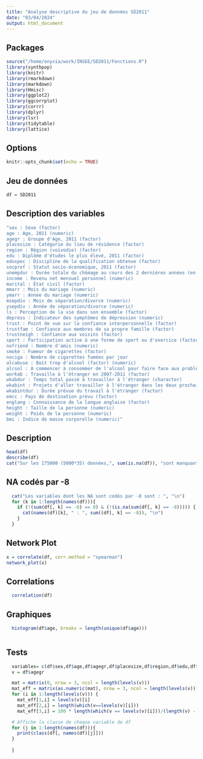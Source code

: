 ```yaml
---
title: "Analyse descriptive du jeu de données SD2011"
date: "03/04/2024"
output: html_document
---
```


## Packages
```r
source("/home/onyxia/work/INSEE/SD2011/Fonctions.R")
library(synthpop)
library(knitr)
library(rmarkdown)
library(markdown)
library(Hmisc)
library(ggplot2)
library(ggcorrplot)
library(corrr)
library(dplyr)
library(lsr)
library(tidytable)
library(lattice)
```

## Options
```r
knitr::opts_chunk$set(echo = TRUE)
```

## Jeu de données
```r
df = SD2011
```
## Description des variables
```r
"sex : Sexe (factor)
age : Age, 2011 (numeric)
agegr : Groupe d'Age, 2011 (factor)
placesize : Catégorie du lieu de résidence (factor)
region : Région (voïvodie) (factor)
edu : Diplôme d'études le plus élevé, 2011 (factor)
eduspec : Discipline de la qualification obtenue (factor)
socprof : Statut socio-économique, 2011 (factor)
unempdur : Durée totale du chômage au cours des 2 dernières années (en mois) (numeric)
income : Revenu net mensuel personnel (numeric)
marital : État civil (factor)
mmarr : Mois du mariage (numeric)
ymarr : Année du mariage (numeric)
msepdiv : Mois de séparation/divorce (numeric)
ysepdiv : Année de séparation/divorce (numeric)
ls : Perception de la vie dans son ensemble (factor)
depress : Indicateur des symptômes de dépression (numeric)
trust : Point de vue sur la confiance interpersonnelle (factor)
trustfam : Confiance aux membres de sa propre famille (factor)
trustneigh : Confiance aux voisins (factor)
sport : Participation active à une forme de sport ou d'exercice (factor)
nofriend : Nombre d'amis (numeric)
smoke : Fumeur de cigarettes (factor)
nociga : Nombre de cigarettes fumées par jour
alcabuse : Boit trop d'alcool (factor) (numeric)
alcsol : A commencer à consommer de l'alcool pour faire face aux problèmes (factor)
workab : Travaille à l'étranger en 2007-2011 (factor)
wkabdur : Temps total passé à travailler à l'étranger (character)
wkabint : Projets d'aller travailler à l'étranger dans les deux prochaines années (factor)
wkabintdur : Durée prévue du travail à l'étranger (factor)
emcc : Pays de destination prévu (factor)
englang : Connaissance de la langue anglaise (factor)
height : Taille de la personne (numeric)
weight : Poids de la personne (numeric)
bmi : Indice de masse corporelle (numeric)" 
```

## Description
```r
head(df)
describe(df)
cat("Sur les 175000 (5000*35) données,", sum(is.na(df)), "sont manquantes")
```

## NA codés par -8
```r
  cat("Les variables dont les NA sont codés par -8 sont : ", "\n")
  for (k in 1:length(names(df))){
    if (!(sum(df[, k] == -8) == 0) & (!(is.na(sum(df[, k] == -8))))) {
      cat(names(df)[k], " : ", sum((df[, k] == -8)), "\n")
    }
  }
```

## Network Plot
```r
x = correlate(df, corr.method = "spearman")
network_plot(x)
```

## Correlations
```r
  correlation(df)
```

## Graphiques
```r
  histogram(df$age, breaks = length(unique(df$age)))

```

```r

```

## Tests
```r
  variables= c(df$sex,df$age,df$agegr,df$placesize,df$region,df$edu,df$eduspec,df$socprof,df$unempdur,df$income,df$marital,df$mmarr,df$ymarr,df$msepdiv,df$ysepdiv,df$ls,df$depress,df$trust,df$trustfam,df$trustneigh,df$sport,df$nofriend,df$smoke,df$nociga,df$alcabuse,df$alcsol,df$workab,df$wkabdur,df$wkabint,df$wkabintdur,df$emcc,df$englang,df$height,df$weight,df$bmi)
  v = df$agegr

  mat = matrix(0, nrow = 3, ncol = length(levels(v)))
  mat_eff = matrix(as.numeric(mat), nrow = 3, ncol = length(levels(v)))
  for (i in 1:length(levels(v))) {
    mat_eff[1,i] = levels(v)[i]
    mat_eff[2,i] = length(which(v==levels(v)[i]))
    mat_eff[3,i] = 100 * length(which(v == levels(v)[i]))/(length(v) - sum(is.na(v)))

  # Affiche la classe de chaque variable de df
  for (j in 1:length(names(df))){
    print(class(df[, names(df)[j]]))
  }
  
  }
```